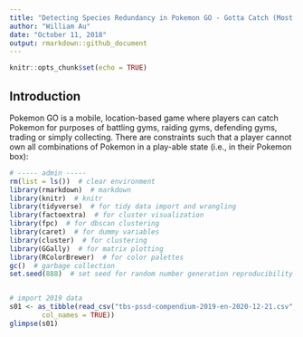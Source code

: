 ```yaml
---
title: "Detecting Species Redundancy in Pokemon GO - Gotta Catch (Most of) 'Em All"
author: "William Au"
date: "October 11, 2018"
output: rmarkdown::github_document
---
```


```r
knitr::opts_chunk$set(echo = TRUE)
```

## Introduction
Pokemon GO is a mobile, location-based game where players can catch Pokemon for
purposes of battling gyms, raiding gyms, defending gyms, trading or simply 
collecting. There are constraints such that a player cannot own all 
combinations of Pokemon in a play-able state (i.e., in their Pokemon box):


```r
# ----- admin -----
rm(list = ls())  # clear environment
library(rmarkdown)  # markdown
library(knitr)  # knitr
library(tidyverse)  # for tidy data import and wrangling
library(factoextra)  # for cluster visualization
library(fpc)  # for dbscan clustering
library(caret)  # for dummy variables
library(cluster)  # for clustering
library(GGally)  # for matrix plotting
library(RColorBrewer)  # for color palettes
gc()  # garbage collection
set.seed(888)  # set seed for random number generation reproducibility


# import 2019 data
s01 <- as_tibble(read_csv("tbs-pssd-compendium-2019-en-2020-12-21.csv", 
        col_names = TRUE))
glimpse(s01)

```

